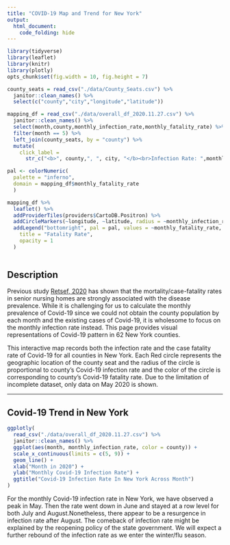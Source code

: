 ```yaml
---
title: "COVID-19 Map and Trend for New York"
output:
  html_document:
    code_folding: hide
---
```


```r
library(tidyverse)
library(leaflet)
library(knitr)
library(plotly)
opts_chunk$set(fig.width = 10, fig.height = 7)
```

```r
county_seats = read_csv("./data/County_Seats.csv") %>%
  janitor::clean_names() %>%
  select(c("county","city","longitude","latitude"))

mapping_df = read_csv("./data/overall_df_2020.11.27.csv") %>%
  janitor::clean_names() %>%
  select(month,county,monthly_infection_rate,monthly_fatality_rate) %>%
  filter(month == 5) %>%
  left_join(county_seats, by = "county") %>%
  mutate(
    click_label = 
      str_c("<b>", county,", ", city, "</b><br>Infection Rate: ",monthly_infection_rate, "</b><br>Fatality Rate: ", monthly_fatality_rate)) 

pal <- colorNumeric(
  palette = "inferno",
  domain = mapping_df$monthly_fatality_rate
  )

mapping_df %>%
  leaflet() %>% 
  addProviderTiles(providers$CartoDB.Positron) %>% 
  addCircleMarkers(~longitude, ~latitude, radius = ~monthly_infection_rate*100, stroke = FALSE, fillOpacity = 0.5, color = ~pal(monthly_fatality_rate), popup = ~click_label) %>%
  addLegend("bottomright", pal = pal, values = ~monthly_fatality_rate,
    title = "Fatality Rate",
    opacity = 1
  )
  
```

## Description

Previous study [Retsef, 2020](https://www.jamda.com/article/S1525-8610(20)30736-2/fulltext#%20) has shown that the mortality/case-fatality rates in senior nursing homes are strongly associated with the disease prevalence. While it is challenging for us to calculate the monthly prevalence of Covid-19 since we could not obtain the county population by each month and the existing cases of Covid-19, it is wholesome to focus on the monthly infection rate instead. This page provides visual representations of Covid-19 pattern in 62 New York counties. 

This interactive map records both the infection rate and the case fatality rate of Covid-19 for all counties in New York. Each Red circle represents the geographic location of the county seat and the radius of the circle is proportional to county's Covid-19 infection rate and the color of the circle is corresponding to county's Covid-19 fatality rate. Due to the limitation of incomplete dataset, only data on May 2020 is shown.

-------------------

## Covid-19 Trend in New York

```r
ggplotly(
  read_csv("./data/overall_df_2020.11.27.csv") %>%
  janitor::clean_names() %>%
  ggplot(aes(month, monthly_infection_rate, color = county)) +
  scale_x_continuous(limits = c(5, 9)) + 
  geom_line() +
  xlab("Month in 2020") +
  ylab("Monthly Covid-19 Infection Rate") +
  ggtitle("Covid-19 Infection Rate In New York Across Month")
)
```


For the monthly Covid-19 infection rate in New York, we have observed a peak in May. Then the rate went down in June and stayed at a row level for both July and August.Nonetheless, there appear to be a resurgence in infection rate after August. The comeback of infection rate might be explained by the reopening policy of the state government. We will expect a further rebound of the infection rate as we enter the winter/flu season. 
